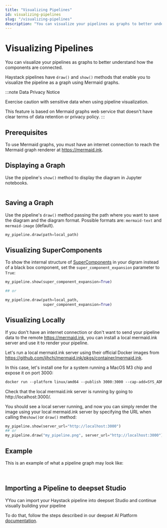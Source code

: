 ```yaml
---
title: "Visualizing Pipelines"
id: visualizing-pipelines
slug: "/visualizing-pipelines"
description: "You can visualize your pipelines as graphs to better understand how the components are connected."
---
```



# Visualizing Pipelines

You can visualize your pipelines as graphs to better understand how the components are connected.

Haystack pipelines have  `draw()` and `show()` methods that enable you to visualize the pipeline as a graph using Mermaid graphs.

:::note Data Privacy Notice

Exercise caution with sensitive data when using pipeline visualization.

This feature is based on Mermaid graphs web service that doesn't have clear terms of data retention or privacy policy.
:::

## Prerequisites

To use Mermaid graphs, you must have an internet connection to reach the Mermaid graph renderer at https://mermaid.ink.

## Displaying a Graph

Use the pipeline's `show()` method to display the diagram in Jupyter notebooks.

```python

```

## Saving a Graph

Use the pipeline's `draw()` method passing the path where you want to save the diagram and the diagram format. Possible formats are:  `mermaid-text` and `mermaid-image` (default).

```python
my_pipeline.draw(path=local_path)
```

## Visualizing SuperComponents

To show the internal structure of [SuperComponents](../components/supercomponents.mdx) in your digram instead of a black box component, set the `super_component_expansion` parameter to `True`:

```python
my_pipeline.show(super_component_expansion=True)

## or

my_pipeline.draw(path=local_path,
                 super_component_expansion=True)
```

## Visualizing Locally

If you don't have an internet connection or don't want to send your pipeline data to the remote https://mermaid.ink, you can install a local mermaid.ink server and use it to render your pipeline.

Let's run a local mermaid.ink server using their official Docker images from https://github.com/jihchi/mermaid.ink/pkgs/container/mermaid.ink.

In this case, let's install one for a system running a MacOS M3 chip and expose it on port 3000:

```dockerfile
docker run --platform linux/amd64 --publish 3000:3000 --cap-add=SYS_ADMIN ghcr.io/jihchi/mermaid.ink
```

Check that the local mermaid.ink server is running by going to http://localhost:3000/.

You should see a local server running, and now you can simply render the image using your local mermaid.ink server by specifying the URL when calling the`show()`or `draw()`  method:

```python
my_pipeline.show(server_url="http://localhost:3000")
## or
my_pipeline.draw("my_pipeline.png", server_url="http://localhost:3000")
```

## Example

This is an example of what a pipeline graph may look like:

<ClickableImage src="/img/46a8989-Untitled.png" alt="RAG pipeline flowchart showing the data flow from query through retriever, prompt builder, language model, and answer builder components" size="large" />

<br />

## Importing a Pipeline to deepset Studio

YYou can import your Haystack pipeline into deepset Studio and continue visually building your pipeline

To do that, follow the steps described in our deepset AI Platform [documentation](https://docs.cloud.deepset.ai/docs/import-a-pipeline#import-your-pipeline).
